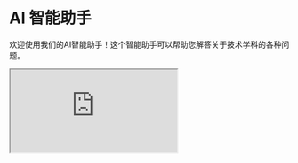 # AI 智能助手

欢迎使用我们的AI智能助手！这个智能助手可以帮助您解答关于技术学科的各种问题。

<iframe
  src="https://udify.app/chatbot/RFSZ0cyScvEubgxC"
  style={{
    width: '100%',
    height: '100%',
    minHeight: '700px',
    border: 'none'
  }}
  allow="microphone"
></iframe>
